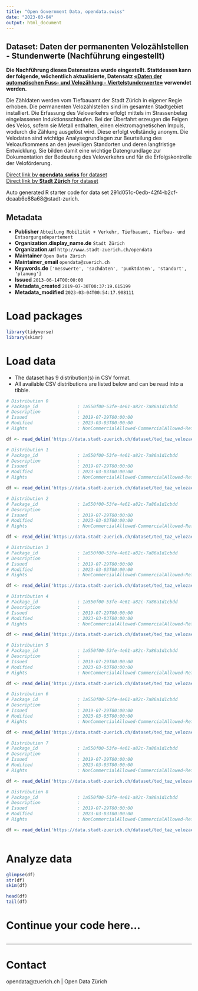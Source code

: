 ```yaml
---
title: "Open Government Data, opendata.swiss"
date: "2023-03-04"
output: html_document
---
```


## Dataset: Daten der permanenten Velozählstellen - Stundenwerte (Nachführung eingestellt)

**Die Nachführung dieses Datensatzes wurde eingestellt. Stattdessen kann der folgende, wöchentlich aktualisierte, Datensatz [«Daten der automatischen Fuss- und Velozählung - Viertelstundenwerte»](https://data.stadt-zuerich.ch/dataset/verkehrszaehlungen-werte-fussgaenger-velo) verwendet werden.**

Die Zähldaten werden vom Tiefbauamt der Stadt Zürich in eigener Regie erhoben. Die permanenten Velozählstellen sind im gesamten Stadtgebiet installiert. Die Erfassung des Veloverkehrs erfolgt mittels im Strassenbelag eingelassenen Induktionsschlaufen. Bei der Überfahrt erzeugen die Felgen des Velos, sofern sie Metall enthalten, einen elektromagnetischen Impuls, wodurch die Zählung ausgelöst wird. Diese erfolgt vollständig anonym. Die Velodaten sind wichtige Analysegrundlagen zur Beurteilung des Veloaufkommens an den jeweiligen Standorten und deren langfristige Entwicklung. Sie bilden damit eine wichtige Datengrundlage zur Dokumentation der Bedeutung des Veloverkehrs und für die Erfolgskontrolle der Veloförderung.

[Direct link by **opendata.swiss** for dataset](https://opendata.swiss/de/dataset/daten-der-permanenten-velozahlstellen-stundenwerte-nachfuhrung-eingestellt1)<br>
[Direct link by **Stadt Zürich** for dataset](https://data.stadt-zuerich.ch/dataset/ted_taz_velozaehlstellen_stundenwerte)

Auto generated R starter code for data set 291d051c-0edb-42f4-b2cf-dcaab6e88a68@stadt-zurich.

## Metadata

- **Publisher** `Abteilung Mobilität + Verkehr, Tiefbauamt, Tiefbau- und Entsorgungsdepartement`
- **Organization.display_name.de** `Stadt Zürich`
- **Organization.url** `http://www.stadt-zuerich.ch/opendata`
- **Maintainer** `Open Data Zürich`
- **Maintainer_email** `opendata@zuerich.ch`
- **Keywords.de** `['messwerte', 'sachdaten', 'punktdaten', 'standort', 'planung']`
- **Issued** `2013-06-14T00:00:00`
- **Metadata_created** `2019-07-30T00:37:19.615199`
- **Metadata_modified** `2023-03-04T00:54:17.908111`


# Load packages

```r

library(tidyverse)
library(skimr)

```

# Load data

-   The dataset has 9 distribution(s) in CSV format.
-   All available CSV distributions are listed below and can be read into a tibble.

```r

# Distribution 0
# Package_id               : 1a550f00-53fe-4e61-a82c-7a86a1d1cbdd
# Description              : 
# Issued                   : 2019-07-29T00:00:00
# Modified                 : 2023-03-03T00:00:00
# Rights                   : NonCommercialAllowed-CommercialAllowed-ReferenceNotRequired

df <- read_delim('https://data.stadt-zuerich.ch/dataset/ted_taz_velozaehlstellen_stundenwerte/download/velozaehlung_stundenwerte_2014.csv')

# Distribution 1
# Package_id               : 1a550f00-53fe-4e61-a82c-7a86a1d1cbdd
# Description              : 
# Issued                   : 2019-07-29T00:00:00
# Modified                 : 2023-03-03T00:00:00
# Rights                   : NonCommercialAllowed-CommercialAllowed-ReferenceNotRequired

df <- read_delim('https://data.stadt-zuerich.ch/dataset/ted_taz_velozaehlstellen_stundenwerte/download/velozaehlung_stundenwerte_2015_Q1-Q3.csv')

# Distribution 2
# Package_id               : 1a550f00-53fe-4e61-a82c-7a86a1d1cbdd
# Description              : 
# Issued                   : 2019-07-29T00:00:00
# Modified                 : 2023-03-03T00:00:00
# Rights                   : NonCommercialAllowed-CommercialAllowed-ReferenceNotRequired

df <- read_delim('https://data.stadt-zuerich.ch/dataset/ted_taz_velozaehlstellen_stundenwerte/download/velozaehlung_stundenwerte_2011.csv')

# Distribution 3
# Package_id               : 1a550f00-53fe-4e61-a82c-7a86a1d1cbdd
# Description              : 
# Issued                   : 2019-07-29T00:00:00
# Modified                 : 2023-03-03T00:00:00
# Rights                   : NonCommercialAllowed-CommercialAllowed-ReferenceNotRequired

df <- read_delim('https://data.stadt-zuerich.ch/dataset/ted_taz_velozaehlstellen_stundenwerte/download/velozaehlung_ausfallprotokoll.csv')

# Distribution 4
# Package_id               : 1a550f00-53fe-4e61-a82c-7a86a1d1cbdd
# Description              : 
# Issued                   : 2019-07-29T00:00:00
# Modified                 : 2023-03-03T00:00:00
# Rights                   : NonCommercialAllowed-CommercialAllowed-ReferenceNotRequired

df <- read_delim('https://data.stadt-zuerich.ch/dataset/ted_taz_velozaehlstellen_stundenwerte/download/velozaehlung_stundenwerte_2013.csv')

# Distribution 5
# Package_id               : 1a550f00-53fe-4e61-a82c-7a86a1d1cbdd
# Description              : 
# Issued                   : 2019-07-29T00:00:00
# Modified                 : 2023-03-03T00:00:00
# Rights                   : NonCommercialAllowed-CommercialAllowed-ReferenceNotRequired

df <- read_delim('https://data.stadt-zuerich.ch/dataset/ted_taz_velozaehlstellen_stundenwerte/download/velozaehlung_stundenwerte_2010-2015_Q3.csv')

# Distribution 6
# Package_id               : 1a550f00-53fe-4e61-a82c-7a86a1d1cbdd
# Description              : 
# Issued                   : 2019-07-29T00:00:00
# Modified                 : 2023-03-03T00:00:00
# Rights                   : NonCommercialAllowed-CommercialAllowed-ReferenceNotRequired

df <- read_delim('https://data.stadt-zuerich.ch/dataset/ted_taz_velozaehlstellen_stundenwerte/download/velozaehlung_mappingtabelle.csv')

# Distribution 7
# Package_id               : 1a550f00-53fe-4e61-a82c-7a86a1d1cbdd
# Description              : 
# Issued                   : 2019-07-29T00:00:00
# Modified                 : 2023-03-03T00:00:00
# Rights                   : NonCommercialAllowed-CommercialAllowed-ReferenceNotRequired

df <- read_delim('https://data.stadt-zuerich.ch/dataset/ted_taz_velozaehlstellen_stundenwerte/download/velozaehlung_stundenwerte_2010.csv')

# Distribution 8
# Package_id               : 1a550f00-53fe-4e61-a82c-7a86a1d1cbdd
# Description              : 
# Issued                   : 2019-07-29T00:00:00
# Modified                 : 2023-03-03T00:00:00
# Rights                   : NonCommercialAllowed-CommercialAllowed-ReferenceNotRequired

df <- read_delim('https://data.stadt-zuerich.ch/dataset/ted_taz_velozaehlstellen_stundenwerte/download/velozaehlung_stundenwerte_2012.csv')



```

# Analyze data

```r

glimpse(df)
str(df)
skim(df)

head(df)
tail(df)

```

# Continue your code here...

```r

```

------------------------------------------------------------------------

# Contact

opendata@zuerich.ch | Open Data Zürich
